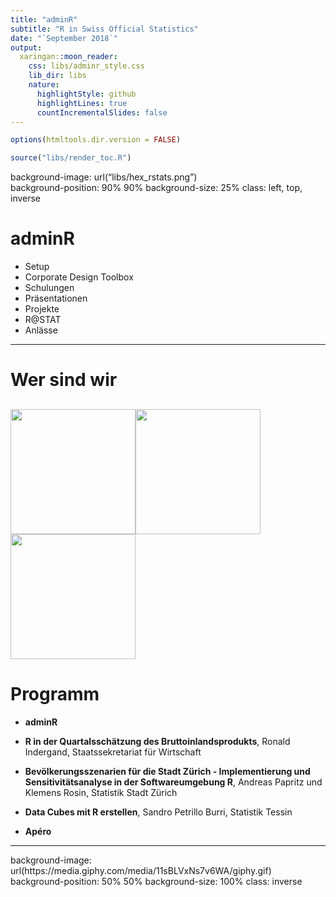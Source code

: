 ```yaml
---
title: "adminR"
subtitle: "R in Swiss Official Statistics"
date: "`September 2018`"
output:
  xaringan::moon_reader:
    css: libs/adminr_style.css
    lib_dir: libs
    nature:
      highlightStyle: github
      highlightLines: true
      countIncrementalSlides: false
---
```


```r
options(htmltools.dir.version = FALSE)

source("libs/render_toc.R")
```


background-image: url("libs/hex_rstats.png")  
background-position: 90% 90%
background-size: 25%
class:  left, top, inverse

# adminR

- Setup
- Corporate Design Toolbox
- Schulungen
- Präsentationen
- Projekte
- R@STAT
- Anlässe


---

# Wer sind wir


<IMG SRC=libs/ronald.jpeg width = "200" height = auto><IMG SRC=libs/andrea.jpeg width = "200" height = auto><IMG SRC=libs/christoph.png width = "200" height = auto>
---

# Programm

- <font > <b> adminR</b></font>


- <font > <b> R in der Quartalsschätzung des Bruttoinlandsprodukts</b></font>, Ronald Indergand, Staatssekretariat für Wirtschaft

- <font > <b> Bevölkerungsszenarien für die Stadt Zürich - Implementierung und Sensitivitätsanalyse in der Softwareumgebung R</b></font>, Andreas Papritz und Klemens Rosin, Statistik Stadt Zürich

- <font > <b> Data Cubes mit R erstellen</b></font>, Sandro Petrillo Burri, Statistik Tessin

- <font > <b> Apéro</b></font>

---



background-image: url(https://media.giphy.com/media/11sBLVxNs7v6WA/giphy.gif)
background-position: 50% 50%
background-size: 100%
class: inverse




